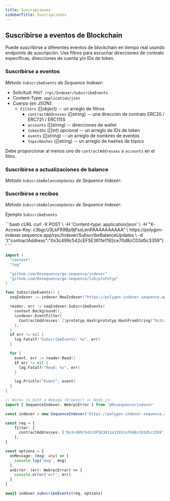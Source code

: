 ```yaml
---
title: Suscripciones
sidebarTitle: Suscripciones
---
```


## Suscribirse a eventos de Blockchain
Puede suscribirse a diferentes eventos de blockchain en tiempo real usando
endpoints de suscripción. Use filtros para escuchar direcciones de contrato
específicas, direcciones de cuenta y/o IDs de token.

### Suscribirse a eventos
_Método `SubscribeEvents` de Sequence Indexer:_
- Solicitud: `POST /rpc/Indexer/SubscribeEvents`
- Content-Type: `application/json`
- Cuerpo (en JSON):
  - `Filters` (\[]object) -- un arreglo de filtros
    - `contractAddresses` (\[]string) -- una dirección de contrato ERC20 / ERC721 / ERC1155
    - `accounts` (\[]string) -- direcciones de wallet
    - `tokenIDs` (\[]int) _opcional_ -- un arreglo de IDs de token
    - `events` (\[]string) -- un arreglo de nombres de eventos
    - `topicHashes` (\[]string) -- un arreglo de hashes de tópico

Debe proporcionar al menos uno de `contractAddresses` o `accounts` en el filtro.

### Suscribirse a actualizaciones de balance
_Método `SubscribeBalanceUpdates` de Sequence Indexer:_

### Suscribirse a recibos
_Método `SubscribeBalanceUpdates` de Sequence Indexer:_

Ejemplo `SubscribeEvents`

<CodeGroup>
  ```bash cURL
  curl -X POST \
    -H 'Content-type: application/json' \
    -H "X-Access-Key: c3bgcU3LkFR9Bp9jFssLenPAAAAAAAAAA" \
    https://polygon-indexer.sequence.app/rpc/Indexer/SubscribeBalanceUpdates \
    -d '{"contractAddress":"0x3c499c542cEF5E3811e1192ce70d8cC03d5c3359"}'
  ```

  ```go Go
  import (
    "context"
    "log"

    "github.com/0xsequence/go-sequence/indexer"
    "github.com/0xsequence/go-sequence/lib/prototyp"
  )

  func SubscribeEvents() {
    seqIndexer := indexer.NewIndexer("https://polygon-indexer.sequence.app", "c3bgcU3LkFR9Bp9jFssLenPAAAAAAAAAA")

    reader, err := seqIndexer.SubscribeEvents(
      context.Background(),
      &indexer.EventFilter{
        ContractAddresses: []prototyp.Hash{prototyp.HashFromString("0x3c499c542cEF5E3811e1192ce70d8cC03d5c3359")},
      },
    )
    if err != nil {
      log.Fatalf("SubscribeEvents: %v", err)
    }

    for {
      event, err := reader.Read()
      if err != nil {
        log.Fatalf("Read: %v", err)
      }

      log.Println("Event", event)
    }
  }
  ```

  ```typescript [TypeScript]
  // Works in both a Webapp (browser) or Node.js:
  import { SequenceIndexer, WebrpcError } from '@0xsequence/indexer'

  const indexer = new SequenceIndexer('https://polygon-indexer.sequence.app', 'c3bgcU3LkFR9Bp9jFssLenPAAAAAAAAAA')

  const req = {
      filter: {
        contractAddresses: ['0x3c499c542cEF5E3811e1192ce70d8cC03d5c3359'],
      },
  }

  const options = {
    onMessage: (msg: any) => {
      console.log('msg', msg)
    },
    onError: (err: WebrpcError) => {
      console.error('err', err)
    }
  }

  await indexer.subscribeEvents(req, options)
  ```
</CodeGroup>